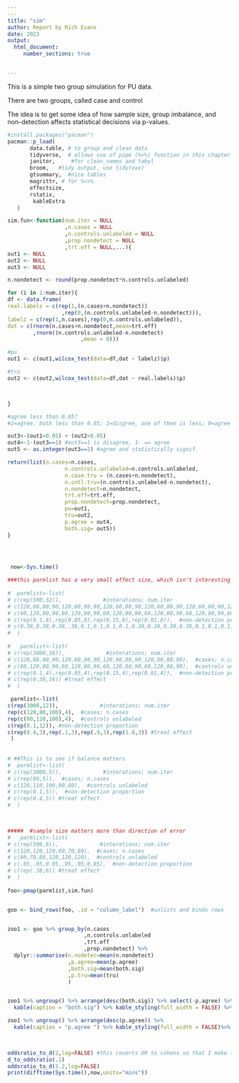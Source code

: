 ```yaml
---
---
title: "sim"
author: Report by Rich Evans
date: 2023
output: 
  html_document:
     number_sections: true


---
```


This is a simple two group simulation for PU data. 

There are two groups, called case and control

The idea is to get some idea of how sample size, group imbalance, and non-detection affects statistical decisions via p-values.

```r
#install.packages("pacman")
pacman::p_load(
       data.table, # to group and clean data
       tidyverse,  # allows use of pipe (%>%) function in this chapter
       janitor,     #for clean_names and tabyl
       broom,   #tidy output, use tidy(xxx)
       gtsummary,  #nice tables
       magrittr, # for %<>%
       effectsize,
       rstatix,
        kableExtra
   ) 
```




```r

sim.fun<-function(num.iter = NULL
                  ,n.cases = NULL    
                  ,n.controls.unlabeled = NULL          
                  ,prop.nondetect = NULL
                  ,trt.eff = NULL,...){
out1 <- NULL
out2 <- NULL
out3 <- NULL

n.nondetect <- round(prop.nondetect*n.controls.unlabeled)

for (i in 1:num.iter){
df <- data.frame(
real.labels = c(rep(1,(n.cases+n.nondetect))
                 ,rep(0,(n.controls.unlabeled-n.nondetect))),
labelz = c(rep(1,n.cases),rep(0,n.controls.unlabeled)),
dat = c(rnorm(n.cases+n.nondetect,mean=trt.eff)
        ,rnorm((n.controls.unlabeled-n.nondetect)
                       ,mean = 0)))

#pu
out1 <- c(out1,wilcox_test(data=df,dat ~ labelz)$p)

#tru
out2 <- c(out2,wilcox_test(data=df,dat ~ real.labels)$p)



}

#agree less than 0.05?
#2=agree, both less than 0.05; 1=disgree, one of them is less; 0=agree both are above agree

out3<-(out1<0.05) + (out2<0.05) 
out4<-1-(out3==1) #out3==1 is disagree, 1- == agree
out5 <- as.integer(out3==2) #agree and statistically signif.

return(list(n.cases=n.cases,
                  n.controls.unlabeled=n.controls.unlabeled,
                  n.case.tru = (n.cases+n.nondetect),
                  n.cntl.tru=(n.controls.unlabeled-n.nondetect),
                  n.nondetect=n.nondetect,
                  trt.eff=trt.eff,
                  prop.nondetect=prop.nondetect,
                  pu=out1,
                  tru=out2,
                  p.agree = out4,
                  both.sig= out5))
}


                    
```





```r
 now<-Sys.time()

###this parmlist has a very small effect size, which isn't interesting
 
#  parmlist<-list(
# c(rep(500,32)),             #interations; num.iter
# c(120,60,80,90,120,60,80,90,120,60,80,90,120,60,80,90,120,60,80,90,120,60,80,90,120,60,80,90,120,60,80,90),  #cases; n.cases
# c(60,120,80,90,60,120,80,90,60,120,80,90,60,120,80,90,60,120,80,90,60,120,80,90,60,120,80,90,60,120,80,90),  #controls unlabeled
# c(rep(0.1,8),rep(0.05,8),rep(0.15,8),rep(0.01,8)),  #non-detection proportion
# c(0.38,0.38,0.38,.38,0.1,0.1,0.1,0.1,0.38,0.38,0.38,0.38,0.1,0.1,0.1,0.1,0.38,0.38,0.38,.38,0.1,0.1,0.1,0.1,0.38,0.38,0.38,0.38,0.1,0.1,0.1,0.1) #treat effect
#  )
 
#   parmlist<-list(
# c(rep(3000,16)),             #interations; num.iter
# c(120,60,80,90,120,60,80,90,120,60,80,90,120,60,80,90),  #cases; n.cases
# c(60,120,80,90,60,120,80,90,60,120,80,90,60,120,80,90),  #controls unlabeled
# c(rep(0.1,4),rep(0.05,4),rep(0.15,4),rep(0.01,4)),  #non-detection proportion
# c(rep(0.38,16)) #treat effect
#  )

 parmlist<-list(
c(rep(3000,12)),             #interations; num.iter
rep(c(120,80,100),4),  #cases; n.cases
rep(c(80,120,100),4),  #controls unlabeled
c(rep(0.1,12)), #non-detection proportion
c(rep(0.4,3),rep(.1,3),rep(.9,3),rep(1.8,3)) #treat effect
 )
 
  
# ##This is to see if balance matters
#  parmlist<-list(
# c(rep(3000,5)),             #interations; num.iter
# c(rep(80,5)),  #cases; n.cases
# c(120,110,100,90,80),  #controls unlabeled
# c(rep(0.1,5)),  #non-detection proportion
# c(rep(0.4,5)) #treat effect
#  )


 
#####  #sample size matters more than direction of error
#   parmlist<-list(
# c(rep(500,6)),             #interations; num.iter
# c(120,120,120,60,70,80),  #cases; n.cases
# c(60,70,80,120,120,120),  #controls unlabeled
# c(.05,.05,0.05,.05,.05,0.05),  #non-detection proportion
# c(rep(.38,6)) #treat effect
#  )
 
foo<-pmap(parmlist,sim.fun)


goo <- bind_rows(foo, .id = "column_label")  #unlists and binds rows


zoo1 <- goo %>% group_by(n.cases
                        ,n.controls.unlabeled
                        ,trt.eff
                        ,prop.nondetect) %>% 
  dplyr::summarise(n.nodetec=mean(n.nondetect)
                   ,p.agree=mean(p.agree)
                   ,both.sig=mean(both.sig)
                   ,p.tru=mean(tru)
                   )


zoo1 %>% ungroup() %>% arrange(desc(both.sig)) %>% select(-p.agree) %>% 
  kable(caption = "both.sig") %>% kable_styling(full_width = FALSE) %>% kable_classic()

zoo1 %>% ungroup() %>% arrange(desc(p.agree)) %>%
  kable(caption = "p.agree ") %>% kable_styling(full_width = FALSE)%>% kable_classic()

 

oddsratio_to_d(2,log=FALSE) #this coverts OR to cohens so that I make this like SNPs data
d_to_oddsratio(.1)
oddsratio_to_d(1.2,log=FALSE)
print(difftime(Sys.time(),now,units="mins"))
 
```



